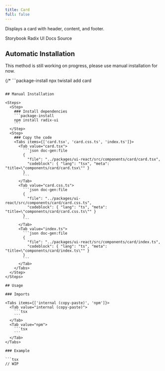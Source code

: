 ```yaml
---
title: Card
full: false
---
```


Displays a card with header, content, and footer.

<Badges>
  <BadgeLink href="https://storybook.twistail.com/?path=/docs/base-components-card--default" external>
    Storybook
  </BadgeLink>
  <BadgeLink href="https://www.radix-ui.com/primitives/docs/utilities/slot" external>
    Radix UI Docs
  </BadgeLink>
  <BadgeLink href="https://github.com/riipandi/twistail/tree/main/packages/ui-react/src/components/card" external>
    Source
  </BadgeLink>
</Badges>

## Automatic Installation

<Callout type='warn'>
  This method is still working on progress, please use manual installation for now.
</Callout>

{/* ```package-install
npx twistail add card
``` */}

## Manual Installation

<Steps>
  <Step>
    ### Install dependencies
    ```package-install
    npm install radix-ui
    ```
  </Step>
  <Step>
    ### Copy the code
    <Tabs items={['card.tsx', 'card.css.ts', 'index.ts']}>
      <Tab value="card.tsx">
        ```json doc-gen:file
        {
          "file": "../packages/ui-react/src/components/card/card.tsx",
          "codeblock": { "lang": "tsx", "meta": "title=\"components/card/card.tsx\"" }
        }
        ```
      </Tab>
      <Tab value="card.css.ts">
        ```json doc-gen:file
        {
          "file": "../packages/ui-react/src/components/card/card.css.ts",
          "codeblock": { "lang": "ts", "meta": "title=\"components/card/card.css.ts\"" }
        }
        ```
      </Tab>
      <Tab value="index.ts">
        ```json doc-gen:file
        {
          "file": "../packages/ui-react/src/components/card/index.ts",
          "codeblock": { "lang": "ts", "meta": "title=\"components/card/index.ts\"" }
        }
        ```
      </Tab>
    </Tabs>
  </Step>
</Steps>

## Usage

### Imports

<Tabs items={['internal (copy-paste)', 'npm']}>
  <Tab value="internal (copy-paste)">
    ```tsx
    ```
  </Tab>
  <Tab value="npm">
    ```tsx
    ```
  </Tab>
</Tabs>

### Example

```tsx
// WIP
```

